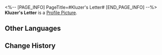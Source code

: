 <%-- [PAGE_INFO]
PageTitle=#Kluzer's Letter#
[END_PAGE_INFO] --%>
{{Item Infobox
|id          = 140097
|image       = Item Kluzer's Letter.png
|type        = Mission Item
|invCategory = Missions
|rarity      = 3
|effect      = 
|description = Old letters that Kluzer carries around.
}}
{{Description|''"He didn't have the time to post them... maybe he didn't need to anymore..."''}}
'''Kluzer's Letter''' is a [[Profile Picture]].

==Other Languages==
{{Other Languages
|en   = Kluzer's Letter
|zhs  = 科鲁泽的信件
|zht  = 科魯澤的信件
|ja   = コルゼの手紙
|ko   = 클루저의 편지
|es   = Carta de Kluzer
|fr   = Lettre de Kluzer
|ru   = Письмо Клузера
|th   = จดหมายของ Kluzer
|vi   = Thư Của Kluzer
|de   = Kluzers Brief
|id   = Surat Kluzer
|pt   = Carta de Kluzer
}}

==Change History==
{{Change History|1.0}}